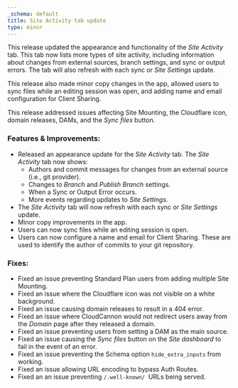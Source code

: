 ```yaml
---
_schema: default
title: Site Activity tab update
type: minor
---
```

This release updated the appearance and functionality of the *Site Activity* tab. This tab now lists more types of site activity, including information about changes from external sources, branch settings, and sync or output errors. The tab will also refresh with each sync or *Site Settings* update.

This release also made minor copy changes in the app, allowed users to sync files while an editing session was open, and adding name and email configuration for Client Sharing.

This release addressed issues affecting Site Mounting, the Cloudflare icon, domain releases, DAMs, and the *Sync files* button.

### Features & Improvements:

* Released an appearance update for the *Site Activity* tab. The *Site Activity* tab now shows:
  * Authors and commit messages for changes from an external source (i.e., git provider).
  * Changes to *Branch* and *Publish Branch* settings.
  * When a Sync or Output Error occurs.
  * More events regarding updates to *Site Settings*.
* The *Site Activity* tab will now refresh with each sync or *Site Settings* update.
* Minor copy improvements in the app.
* Users can now sync files while an editing session is open.
* Users can now configure a name and email for Client Sharing. These are used to identify the author of commits to your git repository.

### Fixes:

* Fixed an issue preventing Standard Plan users from adding multiple Site Mounting.
* Fixed an issue where the Cloudflare icon was not visible on a white background.
* Fixed an issue causing domain releases to result in a 404 error.
* Fixed an issue where CloudCannon would not redirect users away from the *Domain* page after they released a domain.
* Fixed an issue preventing users from setting a DAM as the main source.
* Fixed an issue causing the *Sync files* button on the *Site dashboard* to fail in the event of an error.
* Fixed an issue preventing the Schema option `hide_extra_inputs` from working.
* Fixed an issue allowing URL encoding to bypass Auth Routes.
* Fixed an an issue preventing `/.well-known/`&nbsp; URLs being served.